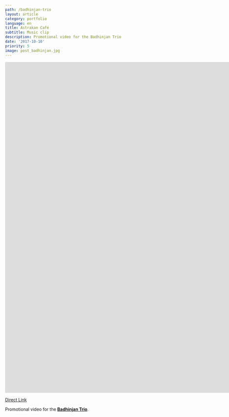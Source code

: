 ```yaml
---
path: /badhinjan-trio
layout: article
category: portfolio
language: en
title: Astrakan Café
subtitle: Music clip
description: Promotional video for the Badhinjan Trio
date: '2017-10-10'
priority: 5
image: post_badhinjan.jpg
---
```


<iframe
  src="https://www.youtube.com/embed/AyRCXbdHzTE?rel=0"
  frameborder="0"
  allowfullscreen
  width="1920"
  height="1080"
></iframe>

[Direct Link](https://www.youtube.com/watch?v=AyRCXbdHzTE)

Promotional video for the **[Badhinjan Trio](https://www.facebook.com/BadhinjanTrio/)**.
